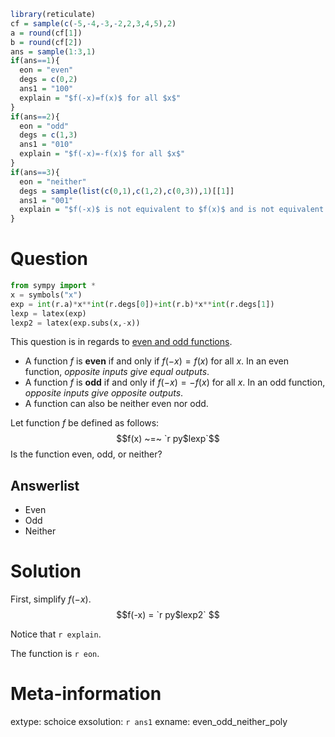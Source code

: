 ```r
library(reticulate)
cf = sample(c(-5,-4,-3,-2,2,3,4,5),2)
a = round(cf[1])
b = round(cf[2])
ans = sample(1:3,1)
if(ans==1){
  eon = "even"
  degs = c(0,2)
  ans1 = "100"
  explain = "$f(-x)=f(x)$ for all $x$"
}
if(ans==2){
  eon = "odd"
  degs = c(1,3)
  ans1 = "010"
  explain = "$f(-x)=-f(x)$ for all $x$"
}
if(ans==3){
  eon = "neither"
  degs = sample(list(c(0,1),c(1,2),c(0,3)),1)[[1]]
  ans1 = "001"
  explain = "$f(-x)$ is not equivalent to $f(x)$ and is not equivalent to $-f(x)$"
}
```



Question
========

```python
from sympy import *
x = symbols("x")
exp = int(r.a)*x**int(r.degs[0])+int(r.b)*x**int(r.degs[1])
lexp = latex(exp)
lexp2 = latex(exp.subs(x,-x))
```

This question is in regards to [even and odd functions](https://en.wikipedia.org/wiki/Even_and_odd_functions){target="_blank"}.

* A function $f$ is **even** if and only if $f(-x)=f(x)$ for all $x$. In an even function, *opposite inputs give equal outputs*.
* A function $f$ is **odd** if and only if $f(-x)=-f(x)$ for all $x$. In an odd function, *opposite inputs give opposite outputs*.
* A function can also be neither even nor odd.

Let function $f$ be defined as follows:
$$f(x) ~=~ `r py$lexp`$$
Is the function even, odd, or neither?

Answerlist
--------

* Even
* Odd
* Neither


Solution
========

First, simplify $f(-x)$.
$$f(-x) = `r py$lexp2` $$

Notice that `r explain`.

The function is `r eon`.


Meta-information
============
extype: schoice
exsolution: `r ans1`
exname: even_odd_neither_poly
